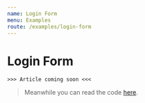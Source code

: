```yaml
---
name: Login Form
menu: Examples
route: /examples/login-form
---
```


# Login Form

`>>> Article coming soon <<<`

> Meanwhile you can read the code [here](https://github.com/mobxjs/mobx.dart/tree/master/mobx_examples/lib/form).
